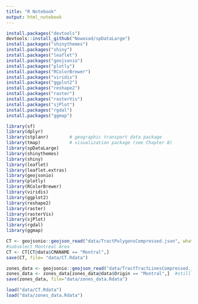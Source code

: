 ```yaml
---
title: "R Notebook"
output: html_notebook
---
```


```r
install.packages("devtools")
devtools::install_github("Nowosad/spDataLarge")
install.packages("shinythemes")
install.packages("shiny")
install.packages("leaflet")
install.packages("geojsonio")
install.packages("plotly")
install.packages("RColorBrewer")
install.packages("viridis")
install.packages("ggplot2")
install.packages("reshape2")
install.packages("raster")
install.packages("rasterVis")
install.packages("sjPlot")
install.packages("rgdal")
install.packages("ggmap")
```


```r
library(sf)
library(dplyr)
library(stplanr)        # geographic transport data package
library(tmap)           # visualization package (see Chapter 8)     
library(spDataLarge)
library(shinythemes)
library(shiny)
library(leaflet)
library(leaflet.extras)
library(geojsonio)
library(plotly)
library(RColorBrewer)
library(viridis)
library(ggplot2)
library(reshape2)
library(raster)
library(rasterVis)
library(sjPlot)
library(rgdal)
library(ggmap)

```

```r
CT <- geojsonio::geojson_read("data/TractPolygonsCompressed.json", what="sp")
#subselect Montreal Area
CT <- CT[CT@data$CMANAME == "Montral",]
save(CT, file= "data/CT.Rdata")
```

```r
zones_data <- geojsonio::geojson_read("data/TractTractLinesCompressed.json", what="sp")
zones_data <- zones_data[zones_data@data$Origin == "Montral",]  #still we should find a column represent Montreal for sub selection
save(zones_data, file="data/zones_data.Rdata")
```

```r
load("data/CT.Rdata")
load("data/zones_data.Rdata")
```


